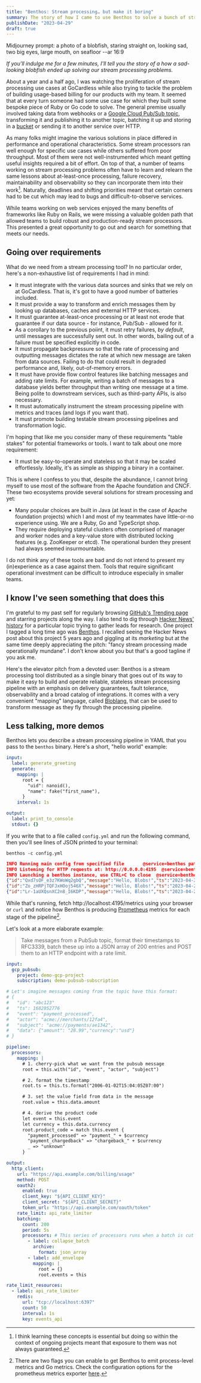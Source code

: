 ```yaml
---
title: "Benthos: Stream processing… but make it boring"
summary: The story of how I came to use Benthos to solve a bunch of stream processing problems.
publishDate: "2023-04-29"
draft: true
---
```



<HeroImage src={hero} alt="">
	Midjourney prompt: a photo of a blobfish, staring straight on, looking sad,
	two big eyes, large mouth, on seafloor --ar 16:9
</HeroImage>

_If you'll indulge me for a few minutes, I'll tell you the story of a how a sad-looking blobfish ended up solving our stream processing problems._

About a year and a half ago, I was watching the proliferation of stream processing use cases at GoCardless while also trying to tackle the problem of building usage-based billing for our products with my team. It seemed that at every turn someone had some use case for which they built some bespoke piece of Ruby or Go code to solve. The general premise usually involved taking data from webhooks or a [Google Cloud Pub/Sub topic][pubsub], transforming it and publishing it to another topic, batching it up and storing in a [bucket][storage] or sending it to another service over HTTP.

As many folks might imagine the various solutions in place differed in performance and operational characteristics. Some stream processors ran well enough for specific use cases while others suffered from poor throughput. Most of them were not well-instrumented which meant getting useful insights required a bit of effort. On top of that, a number of teams working on stream processing problems often have to learn and relearn the same lessons about at-least-once processing, failure recovery, maintainability and observability so they can incorporate them into their work[^1]. Naturally, deadlines and shifting priorities meant that certain corners had to be cut which may lead to bugs and difficult-to-observe services.

While teams working on web services enjoyed the many benefits of frameworks like Ruby on Rails, we were missing a valuable golden path that allowed teams to build robust and production-ready stream processors. This presented a great opportunity to go out and search for something that meets our needs.

## Going over requirements

What do we need from a stream processing tool? In no particular order, here's a non-exhaustive list of requirements I had in mind:

- It must integrate with the various data sources and sinks that we rely on at GoCardless. That is, it's got to have a good number of batteries included.
- It must provide a way to transform and enrich messages them by looking up databases, caches and external HTTP services.
- It must guarantee at-least-once processing or at least not erode that guarantee if our data source - for instance, Pub/Sub - allowed for it.
- As a corollary to the previous poiint, it must retry failures, _by default_, until messages are successfully sent out. In other words, bailing out of a failure must be specified explicitly in code.
- It must propagate backpressure so that the rate of processing and outputting messages dictates the rate at which new message are taken from data sources. Failing to do that could result in degraded performance and, likely, out-of-memory errors.
- It must have provide flow control features like batching messages and adding rate limits. For example, writing a batch of messages to a database yields better throughput than writing one message at a time. Being polite to downstream services, such as third-party APIs, is also necessary.
- It must automatically instrument the stream processing pipeline with metrics and traces (and logs if you want that).
- It must promote building testable stream processing pipelines and transformation logic.

I'm hoping that like me you consider many of these requirements "table stakes" for potential frameworks or tools. I want to talk about one more requirement:

- It must be easy-to-operate and stateless so that it may be scaled effortlessly. Ideally, it's as simple as shipping a binary in a container.

This is where I confess to you that, despite the abundance, I cannot bring myself to use most of the software from the Apache foundation and CNCF. These two ecosystems provide several solutions for stream processing and yet:

- Many popular choices are built in Java (at least in the case of Apache foundation projects) which I and most of my teammates have little-or-no experience using. We are a Ruby, Go and TypeScript shop.
- They require deploying stateful clusters often comprised of manager and worker nodes and a key-value store with distributed locking features (e.g. ZooKeeper or etcd). The operational burden they present had always seemed insurmountable.

I do not think any of these tools are bad and do not intend to present my (in)experience as a case against them. Tools that require significant operational investment can be difficult to introduce especially in smaller teams.

## I know I've seen something that does this

I'm grateful to my past self for regularly browsing [GitHub's Trending page][gh-trending] and starring projects along the way. I also tend to dig through [Hacker News' history][hn-search] for a particular topic trying to gather leads for research. One project I tagged a long time ago was [Benthos][benthos]. I recalled seeing the Hacker News post about this project 5 years ago and giggling at its _marketing_ but at the same time deeply appreciating the pitch: "fancy stream processing made operationally mundane". I don't know about you but that's a good tagline if you ask me.

Here's the elevator pitch from a devoted user: Benthos is a stream processing tool distributed as a single binary that goes out of its way to make it easy to build and operate reliable, stateless stream processing pipeline with an emphasis on delivery guarantees, fault tolerance, observability and a broad catalog of integrations. It comes with a very convenient "mapping" language, called [Bloblang][bloblang], that can be used to transform message as they fly through the processing pipeline.

## Less talking, more demos

Benthos lets you describe a stream processing pipeline in YAML that you pass to the `benthos` binary. Here's a short, "hello world" example:

```yaml
input:
  label: generate_greeting
  generate:
    mapping: |
      root = {
        "uid": nanoid(),
        "name": fake("first_name"),
      }
    interval: 1s

output:
  label: print_to_console
  stdout: {}
```

If you write that to a file called `config.yml` and run the following command, then you'll see lines of JSON printed to your terminal:

```
benthos -c config.yml
```

```json
INFO Running main config from specified file       @service=benthos path=config.yml
INFO Listening for HTTP requests at: http://0.0.0.0:4195  @service=benthos
INFO Launching a benthos instance, use CTRL+C to close  @service=benthos
{"id":"Qxd7sOF_e3z7KWoWq2gbQ","message":"Hello, Blobs!","ts":"2023-04-29T22:59:55.177721+01:00"}
{"id":"Zo_zHRPjTQFJxHOoj546X","message":"Hello, Blobs!","ts":"2023-04-29T22:59:56.177934+01:00"}
{"id":"Lr-1aUXQsnXC2n8_I6KDP","message":"Hello, Blobs!","ts":"2023-04-29T22:59:57.1771+01:00"}
```

While that's running, fetch http://localhost:4195/metrics using your browser or `curl` and notice how Benthos is producing [Prometheus][prometheus] metrics for each stage of the pipeline[^2].

Let's look at a more elaborate example:

> Take messages from a PubSub topic, format their timestamps to RFC3339, batch these up into a JSON array of 200 entries and POST them to an HTTP endpoint with a rate limit.

```yaml
input:
  gcp_pubsub:
    project: demo-gcp-project
    subscription: demo-pubsub-subscription

# Let's imagine messages coming from the topic have this format:
# {
#   "id": "abc123"
#   "ts": 1682852776
#   "event": "payment_processed",
#   "actor": "acme://merchants/12fa4", 
#   "subject": "acme://payments/ae1342",
#   "data": {"amount": "28.99","currency":"usd"}
# }

pipeline:
  processors:
    mapping: |
      # 1. cherry-pick what we want from the pubsub message
      root = this.with("id", "event", "actor", "subject")

      # 2. format the timestamp
      root.ts = this.ts.format("2006-01-02T15:04:05Z07:00")

      # 3. set the value field from data in the message
      root.value = this.data.amount

      # 4. derive the product code
      let event = this.event
      let currency = this.data.currency
      root.product_code = match this.event {
        "payment_processed" => "payment_" + $currency
        "payment_chargedback" => "chargeback_" + $currency
        _ => "unknown"
      }

output:
  http_client:
    url: "https://api.example.com/billing/usage"
    method: POST
    oauth2:
      enabled: true
      client_key: "${API_CLIENT_KEY}"
      client_secret: "${API_CLIENT_SECRET}"
      token_url: "https://api.example.com/oauth/token"
    rate_limit: api_rate_limiter
    batching:
      count: 200
      period: 5s
      processors: # This series of processors runs when a batch is cut
        - label: collapse_batch
          archive:
            format: json_array
        - label: add_envelope
          mapping: |
            root = {}
            root.events = this

rate_limit_resources:
  - label: api_rate_limiter
    redis:
      url: "tcp://localhost:6397"
      count: 50
      interval: 1s
      key: events_api
```

[^1]: I think learning these concepts is essential but doing so within the context of ongoing projects meant that exposure to them was not always guaranteed.
[^2]: There are two flags you can enable to get Benthos to emit process-level metrics and Go metrics. Check the configuration options for the prometheus metrics exporter [here](https://www.benthos.dev/docs/components/metrics/prometheus).

[benthos]: https://www.benthos.dev/
[bloblang]: https://www.benthos.dev/docs/guides/bloblang/about/
[pubsub]: https://cloud.google.com/pubsub/
[storage]: https://cloud.google.com/storage/
[gh-trending]: https://github.com/trending
[hn-search]: https://hn.algolia.com/?dateRange=all&page=0&prefix=true&query=benthos%20comments%3E10&sort=byPopularity&type=story
[prometheus]: https://prometheus.io/
